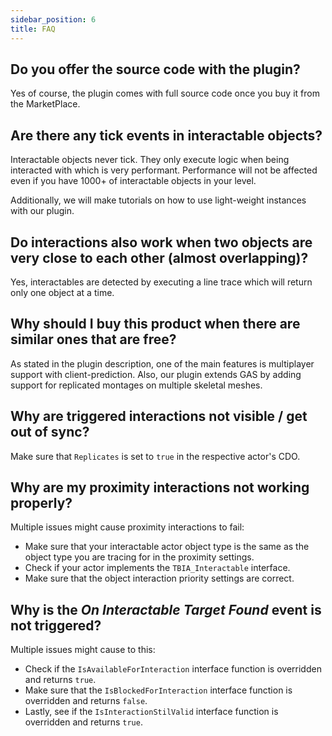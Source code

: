 ```yaml
---
sidebar_position: 6
title: FAQ
---
```


## Do you offer the source code with the plugin?
Yes of course, the plugin comes with full source code once you buy it from the MarketPlace.

## Are there any tick events in interactable objects?
Interactable objects never tick. They only execute logic when being interacted with which is very performant.
Performance will not be affected even if you have 1000+ of interactable objects in your level.

Additionally, we will make tutorials on how to use light-weight instances with our plugin.

## Do interactions also work when two objects are very close to each other (almost overlapping)?
Yes, interactables are detected by executing a line trace which will return only one object at a time.

## Why should I buy this product when there are similar ones that are free?
As stated in the plugin description, one of the main features is multiplayer support with client-prediction.
Also, our plugin extends GAS by adding support for replicated montages on multiple skeletal meshes.

## Why are triggered interactions not visible / get out of sync?
Make sure that `Replicates` is set to `true` in the respective actor's CDO.

## Why are my proximity interactions not working properly?
Multiple issues might cause proximity interactions to fail:
  * Make sure that your interactable actor object type is the same as the object type you are tracing for in the
    proximity settings.
  * Check if your actor implements the `TBIA_Interactable` interface.
  * Make sure that the object interaction priority settings are correct.

## Why is the *On Interactable Target Found* event is not triggered?
Multiple issues might cause to this:
  * Check if the `IsAvailableForInteraction` interface function is overridden and returns `true`.
  * Make sure that the `IsBlockedForInteraction` interface function is overridden and returns `false`.
  * Lastly, see if the `IsInteractionStilValid` interface function is overridden and returns `true`.
